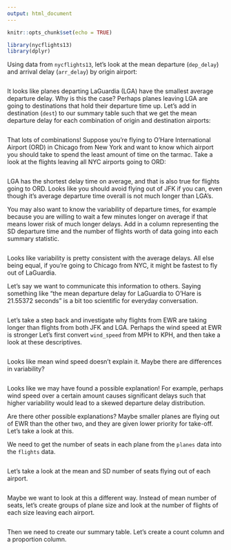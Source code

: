 ```yaml
---
output: html_document
---
```


```r
knitr::opts_chunk$set(echo = TRUE)

library(nycflights13)
library(dplyr)
```


Using data from `nycflights13`, let's look at the mean departure (`dep_delay`) and arrival delay (`arr_delay`) by origin airport:
```r

```

It looks like planes departing LaGuardia (LGA) have the smallest average departure delay. Why is this the case? Perhaps planes leaving LGA are going to destinations that hold their departure time up. Let's add in destination (`dest`) to our summary table such that we get the mean departure delay for each combination of origin and destination airports:

```r

```

That lots of combinations! Suppose you're flying to O'Hare International Airport (ORD) in Chicago from New York and want to know which airport you should take to spend the least amount of time on the tarmac. Take a look at the flights leaving all NYC airports going to ORD:

```r

```

LGA has the shortest delay time on average, and that is also true for flights going to ORD. Looks like you should avoid flying out of JFK if you can, even though it's average departure time overall is not much longer than LGA's.

You may also want to know the variability of departure times, for example because you are willing to wait a few minutes longer on average if that means lower risk of much longer delays. Add in a column representing the SD departure time and the number of flights worth of data going into each summary statistic.

```r

```

Looks like variability is pretty consistent with the average delays. All else being equal, if you're going to Chicago from NYC, it might be fastest to fly out of LaGuardia.

Let's say we want to communicate this information to others. Saying something like "the mean departure delay for LaGuardia to O'Hare is 21.55372 seconds" is a bit too scientific for everyday conversation. 

```r

```

Let's take a step back and investigate why flights from EWR are taking longer than flights from both JFK and LGA. Perhaps the wind speed at EWR is stronger Let's first convert `wind_speed` from MPH to KPH, and then take a look at these descriptives.

```r

```

Looks like mean wind speed doesn't explain it. Maybe there are differences in variability?

```r

```

Looks like we may have found a possible explanation! For example, perhaps wind speed over a certain amount causes significant delays such that higher variability would lead to a skewed departure delay distribution.

Are there other possible explanations? Maybe smaller planes are flying out of EWR than the other two, and they are given lower priority for take-off. Let's take a look at this.

We need to get the number of seats in each plane from the `planes` data into the `flights` data. 
```r

```

Let's take a look at the mean and SD number of seats flying out of each airport.

```r

```

Maybe we want to look at this a different way. Instead of mean number of seats, let's create groups of plane size and look at the number of flights of each size leaving each airport.

```r

```

Then we need to create our summary table. Let's create a count column and a proportion column.

```r

```